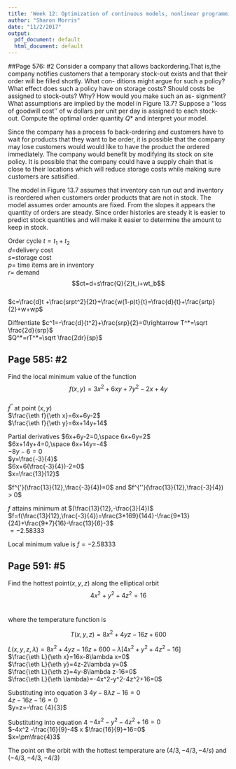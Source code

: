 ```yaml
---
title: 'Week 12: Optimization of continuous models, nonlinear programming (NLP)'
author: "Sharon Morris"
date: "11/2/2017"
output:
  pdf_document: default
  html_document: default
---
```

##Page 576: #2
Consider a company that allows backordering.That is,the company notifies customers that a temporary stock-out exists and that their order will be filled shortly. What con- ditions might argue for such a policy? What effect does such a policy have on storage costs? Should costs be assigned to stock-outs? Why? How would you make such an as- signment? What assumptions are implied by the model in Figure 13.7? Suppose a ‘‘loss of goodwill cost’’ of w dollars per unit per day is assigned to each stock-out. Compute the optimal order quantity $Q*$ and interpret your model.

Since the company has a process fo back-ordering and customers have to wait for products that they want to be order, it is possible that the company may lose customers would would like to have the product the ordered immediately. The company would benefit by modifying its stock on site policy. It is possible that the company could have a supply chain that is close to their locations which will reduce storage costs while making sure customers are satisified. 

The model in Figure 13.7 assumes that inventory can run out and inventory is reordered when customers order products that are not in stock. The model assumes order amounts are fixed. From the slopes it appears the quantity of orders are steady. Since order histories are steady it is easier to predict stock quantities and will make it easier to determine the amount to keep in stock.

Order cycle $t=t_1+t_2$ <br>
$d=$delivery cost <br>
$s=$storage cost <br>
$p=$ time items are in inventory <br>
$r=$ demand
$$ct=d+s\frac{Q}{2}t_i+wt_b$$ <br>
$c=\frac{d}t +\frac{srpt^2}{2t}+\frac{w(1-p)t}{t}=\frac{d}{t}+\frac{srtp}{2}+w+wp$ <br>

Diffrentiate 
$c^1=-\frac{d}{t^2}+\frac{srp}{2}=0\rightarrow T^*=\sqrt \frac{2d}{srp}$ <br>
$Q^*=rT^*=\sqrt \frac{2dr}{sp}$ <br>

## Page 585: #2
Find the local minimum value of the function
$$f(x,y)=3x^2+6xy+7y^2-2x+4y$$ <br>
$f^{''}$ at point $(x,y)$ <br>
$\frac{\eth f}{\eth x}=6x+6y-2$ <br>
$\frac{\eth f}{\eth y}=6x+14y+14$ <br>

Partial derivatives
$6x+6y-2=0,\space 6x+6y=2$ <br>
$6x+14y+4=0,\space 6x+14y=-4$<br>
$-8y-6=0$<br>
$y=\frac{-3}{4}$<br>
$6x+6(\frac{-3}{4})-2=0$<br>
$x=\frac{13}{12}$<br>

$f^{'}(\frac{13}{12},\frac{-3}{4})=0$ and 
$f^{''}(\frac{13}{12},\frac{-3}{4}) > 0$ <br>

$f$ attains minimum at $(\frac{13}{12},-\frac{3}{4})$ <br>
$f=f(\frac{13}{12},\frac{-3}{4})=\frac{3*169}{144}-\frac{9*13}{24}+\frac{9*7}{16}-\frac{13}{6}-3$ <br>
$=-2.58333$ <br>

Local minimum value is $f=-2.58333$

## Page 591: #5
Find the hottest point$(x,y,z)$ along the elliptical orbit
$$4x^2+y^2+4z^2=16$$<br>

where the temperature function is

$$T(x,y,z)=8x^2+4yz-16z+600$$

$L(x,y,z,\lambda)=8x^2+4yz-16z+600-\lambda [4x^2+y^2+4z^2-16]$<br>
$\frac{\eth L}{\eth x}=16x-8\lambda x=0$ <br>
$\frac{\eth L}{\eth y}=4z-2\lambda y=0$ <br>
$\frac{\eth L}{\eth z}=4y-8\lambda z-16=0$ <br>
$\frac{\eth L}{\eth \lambda}=-4x^2-y^2-4z^2+16=0$ <br>

Substituting into equation 3
$4y-8\lambda z-16=0$ <br>
$4z-16z-16=0$ <br>
$y=z=-\frac {4}{3}$ <br>

Substituting into equation 4
$-4x^2-y^2-4z^2+16=0$ <br>
$-4x^2 -\frac{16}{9}-4$ x $\frac{16}{9}+16=0$ <br>
$x=\pm\frac{4}3$ <br>

The point on the orbit with the hottest temperature are $(4/3, -4/3, -4/s)$ and $(-4/3, -4/3, -4/3)$